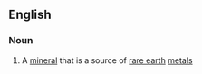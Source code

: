 ==English==

===Noun===
{{en-noun|-}}

# {{lb|en|mineralogy}} A [[mineral]] that is a source of [[rare earth]] [[metal]]s